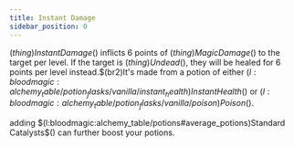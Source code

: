 ```yaml
---
title: Instant Damage
sidebar_position: 0
---
```



$(thing)Instant Damage$() inflicts 6 points of $(thing)Magic Damage$() to the target per level. If the target is $(thing)Undead$(), they will be healed for 6 points per level instead.$(br2)It's made from a potion of either $(l:bloodmagic:alchemy_table/potion_flasks/vanilla/instant_health)Instant Health$() or $(l:bloodmagic:alchemy_table/potion_flasks/vanilla/poison)Poison$().

adding $(l:bloodmagic:alchemy_table/potions#average_potions)Standard Catalysts$() can further boost your potions.

